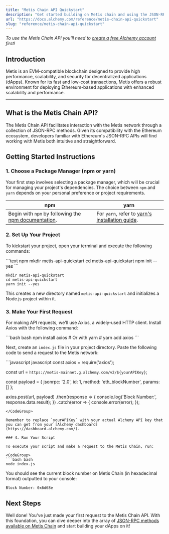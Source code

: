 ```yaml
---
title: "Metis Chain API Quickstart"
description: "Get started building on Metis chain and using the JSON-RPC API"
url: "https://docs.alchemy.com/reference/metis-chain-api-quickstart"
slug: "reference/metis-chain-api-quickstart"
---
```


*To use the Metis Chain API you'll need to [create a free Alchemy account](https://dashboard.alchemy.com/signup) first!*

## Introduction

Metis is an EVM-compatible blockchain designed to provide high performance, scalability, and security for decentralized applications (dApps). Known for its fast and low-cost transactions, Metis offers a robust environment for deploying Ethereum-based applications with enhanced scalability and performance.

***

## What is the Metis Chain API?

The Metis Chain API facilitates interaction with the Metis network through a collection of JSON-RPC methods. Given its compatibility with the Ethereum ecosystem, developers familiar with Ethereum's JSON-RPC APIs will find working with Metis both intuitive and straightforward.

## Getting Started Instructions

### 1. Choose a Package Manager (npm or yarn)

Your first step involves selecting a package manager, which will be crucial for managing your project's dependencies. The choice between `npm` and `yarn` depends on your personal preference or project requirements.

| npm                                                                                                                       | yarn                                                                                                |
| ------------------------------------------------------------------------------------------------------------------------- | --------------------------------------------------------------------------------------------------- |
| Begin with `npm` by following the [npm documentation](https://docs.npmjs.com/downloading-and-installing-node-js-and-npm). | For `yarn`, refer to [yarn's installation guide](https://classic.yarnpkg.com/lang/en/docs/install). |

### 2. Set Up Your Project

To kickstart your project, open your terminal and execute the following commands:

<CodeGroup>
  ```text npm
  mkdir metis-api-quickstart
  cd metis-api-quickstart
  npm init --yes
  ```

  ```text yarn
  mkdir metis-api-quickstart
  cd metis-api-quickstart
  yarn init --yes
  ```
</CodeGroup>

This creates a new directory named `metis-api-quickstart` and initializes a Node.js project within it.

### 3. Make Your First Request

For making API requests, we'll use Axios, a widely-used HTTP client. Install Axios with the following command:

<CodeGroup>
  ```bash bash
  npm install axios
  # Or with yarn
  # yarn add axios
  ```
</CodeGroup>

Next, create an `index.js` file in your project directory. Paste the following code to send a request to the Metis network:

<CodeGroup>
  ```javascript javascript
  const axios = require('axios');

  const url = `https://metis-mainnet.g.alchemy.com/v2/${yourAPIKey}`;

  const payload = {
    jsonrpc: '2.0',
    id: 1,
    method: 'eth_blockNumber',
    params: []
  };

  axios.post(url, payload)
    .then(response => {
      console.log('Block Number:', response.data.result);
    })
    .catch(error => {
      console.error(error);
    });
  ```
</CodeGroup>

Remember to replace `yourAPIKey` with your actual Alchemy API key that you can get from your [Alchemy dashboard](https://dashboard.alchemy.com/).

### 4. Run Your Script

To execute your script and make a request to the Metis Chain, run:

<CodeGroup>
  ```bash bash
  node index.js
  ```
</CodeGroup>

You should see the current block number on Metis Chain (in hexadecimal format) outputted to your console:

```
Block Number: 0x6d68e
```

## Next Steps

Well done! You've just made your first request to the Metis Chain API. With this foundation, you can dive deeper into the array of [JSON-RPC methods available on Metis Chain](/reference/metis-chain-api-endpoints) and start building your dApps on it!
